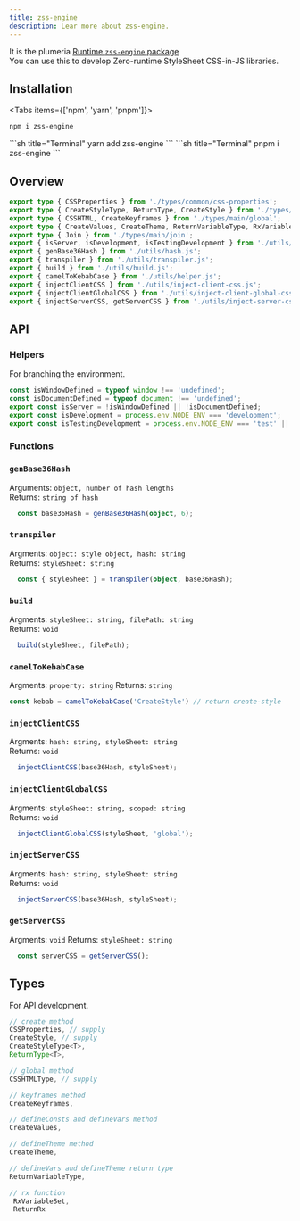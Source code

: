 ```yaml
---
title: zss-engine
description: Lear more about zss-engine.
---
```



It is the plumeria [Runtime `zss-engine` package](https://www.npmjs.com/package/zss-engine)  
You can use this to develop Zero-runtime StyleSheet CSS-in-JS libraries.  

## Installation
<Tabs items={['npm',  'yarn', 'pnpm']}>
<Tab>
```sh title="Terminal"
npm i zss-engine
```
</Tab>
<Tab>
```sh title="Terminal"
yarn add zss-engine
```
</Tab>
<Tab>
```sh title="Terminal"
pnpm i zss-engine
```
</Tab>
</Tabs>

## Overview
```ts
export type { CSSProperties } from './types/common/css-properties';
export type { CreateStyleType, ReturnType, CreateStyle } from './types/main/create';
export type { CSSHTML, CreateKeyframes } from './types/main/global';
export type { CreateValues, CreateTheme, ReturnVariableType, RxVariableSet, ReturnRx } from './types/main/vars';
export type { Join } from './types/main/join';
export { isServer, isDevelopment, isTestingDevelopment } from './utils/helper.js';
export { genBase36Hash } from './utils/hash.js';
export { transpiler } from './utils/transpiler.js';
export { build } from './utils/build.js';
export { camelToKebabCase } from './utils/helper.js';
export { injectClientCSS } from './utils/inject-client-css.js';
export { injectClientGlobalCSS } from './utils/inject-client-global-css.js';
export { injectServerCSS, getServerCSS } from './utils/inject-server-css.js';
```

## API

### Helpers
For branching the environment.
```ts title="TypeScript"
const isWindowDefined = typeof window !== 'undefined';
const isDocumentDefined = typeof document !== 'undefined';
export const isServer = !isWindowDefined || !isDocumentDefined;
export const isDevelopment = process.env.NODE_ENV === 'development';
export const isTestingDevelopment = process.env.NODE_ENV === 'test' || isDevelopment;
```



### Functions

### `genBase36Hash`
Arguments: `object, number of hash lengths`  
Returns: `string of hash`

```ts title="TypeScript"
  const base36Hash = genBase36Hash(object, 6); 
```



### `transpiler`
Argments: `object: style object, hash: string`  
Returns: `styleSheet: string    `

```ts title="TypeScript" 
  const { styleSheet } = transpiler(object, base36Hash);
```

### `build`
Argments: `styleSheet: string, filePath: string`  
Returns: `void`
```ts title="TypeScript" 
  build(styleSheet, filePath);
```

### `camelToKebabCase`
Argments: `property: string`
Returns: `string`
```ts title="TypeScript"
const kebab = camelToKebabCase('CreateStyle') // return create-style
```

### `injectClientCSS`
Argments: `hash: string, styleSheet: string`  
Returns: `void`
```ts title="TypeScript" 
  injectClientCSS(base36Hash, styleSheet);
```

### `injectClientGlobalCSS`
Argments: `styleSheet: string, scoped: string`  
Returns: `void`
```ts title="TypeScript" 
  injectClientGlobalCSS(styleSheet, 'global');
```

### `injectServerCSS`
Argments: `hash: string, styleSheet: string`  
Returns: `void`
```ts title="TypeScript" 
  injectServerCSS(base36Hash, styleSheet);
```

### `getServerCSS`
Argments: `void`
Returns: `styleSheet: string`
```ts title="TypeScript"
  const serverCSS = getServerCSS();
```

## Types
For API development.
```ts title="TypeScript"
// create method
CSSProperties, // supply 
CreateStyle, // supply
CreateStyleType<T>, 
ReturnType<T>,

// global method
CSSHTMLType, // supply

// keyframes method
CreateKeyframes,

// defineConsts and defineVars method
CreateValues,

// defineTheme method
CreateTheme,

// defineVars and defineTheme return type
ReturnVariableType,

// rx function
 RxVariableSet,
 ReturnRx
```